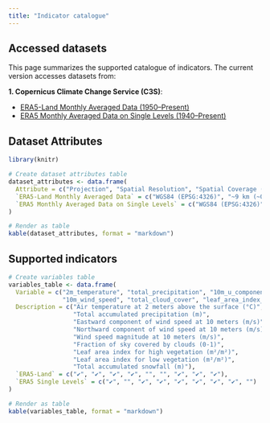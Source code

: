 ```yaml
---
title: "Indicator catalogue"
---
```


## Accessed datasets

This page summarizes the supported catalogue of indicators. The current version
accesses datasets from:

**1. Copernicus Climate Change Service (C3S)**:  

- [ERA5-Land Monthly Averaged Data (1950–Present)](https://cds.climate.copernicus.eu/datasets/reanalysis-era5-land-monthly-means?tab=overview)
- [ERA5 Monthly Averaged Data on Single Levels (1940–Present)](https://cds.climate.copernicus.eu/datasets/reanalysis-era5-single-levels-monthly-means?tab=overview)

## Dataset Attributes

```r
library(knitr)

# Create dataset attributes table
dataset_attributes <- data.frame(
  Attribute = c("Projection", "Spatial Resolution", "Spatial Coverage (Extent)", "Temporal Resolution", "Temporal Coverage", "Update Frequency"),
  `ERA5-Land Monthly Averaged Data` = c("WGS84 (EPSG:4326)", "~9 km (~0.1°)", "Global (-90° to 90°, -180° to 180°)", "Monthly", "1950 to present", "Monthly"),
  `ERA5 Monthly Averaged Data on Single Levels` = c("WGS84 (EPSG:4326)", "~31 km (~0.25°)", "Global (-90° to 90°, -180° to 180°)", "Monthly", "1940 to present", "Monthly")
)

# Render as table
kable(dataset_attributes, format = "markdown")
```

## Supported indicators

```r
# Create variables table
variables_table <- data.frame(
  Variable = c("2m_temperature", "total_precipitation", "10m_u_component_of_wind", "10m_v_component_of_wind",
               "10m_wind_speed", "total_cloud_cover", "leaf_area_index_high_vegetation", "leaf_area_index_low_vegetation", "snowfall"),
  Description = c("Air temperature at 2 meters above the surface (°C)",
                  "Total accumulated precipitation (m)",
                  "Eastward component of wind speed at 10 meters (m/s)",
                  "Northward component of wind speed at 10 meters (m/s)",
                  "Wind speed magnitude at 10 meters (m/s)",
                  "Fraction of sky covered by clouds (0-1)",
                  "Leaf area index for high vegetation (m²/m²)",
                  "Leaf area index for low vegetation (m²/m²)",
                  "Total accumulated snowfall (m)"),
  `ERA5-Land` = c("✔", "✔", "✔", "✔", "", "", "✔", "✔", "✔"),
  `ERA5 Single Levels` = c("✔", "", "✔", "✔", "✔", "✔", "✔", "✔", "")
)

# Render as table
kable(variables_table, format = "markdown")

```